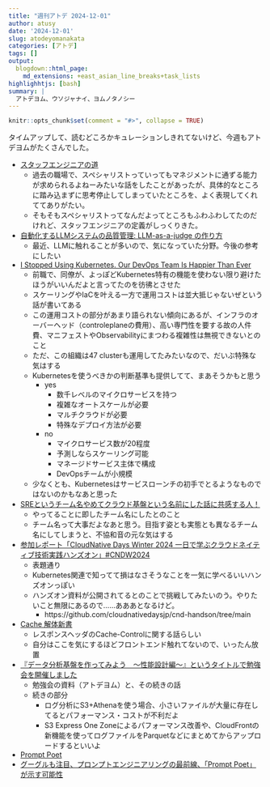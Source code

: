 ```yaml
---
title: "週刊アトデ 2024-12-01"
author: atusy
date: '2024-12-01'
slug: atodeyomanakata
categories: [アトデ]
tags: []
output:
  blogdown::html_page:
    md_extensions: +east_asian_line_breaks+task_lists
highlighhtjs: [bash]
summary: |
  アトデヨム、ウソジャナイ、ヨムノタノシー
---
```


```r
knitr::opts_chunk$set(comment = "#>", collapse = TRUE)
```

タイムアップして、読むどころかキュレーションしきれてないけど、今週もアトデヨムがたくさんでした。

- [スタッフエンジニアの道](https://speakerdeck.com/snoozer05/sutatuhuenzinianodao-the-staff-engineers-path)
    - 過去の職場で、スペシャリストっていってもマネジメントに通ずる能力が求められるよねーみたいな話をしたことがあったが、具体的なところに踏み込まずに思考停止してしまっていたところを、よく表現してくれててありがたい。
    - そもそもスペシャリストってなんだよってところもふわふわしてたのだけれど、スタッフエンジニアの定義がしっくりきた。
- [自動化するLLMシステムの品質管理: LLM-as-a-judge の作り方](https://techblog.gaudiy.com/entry/2024/10/22/105609)
    - 最近、LLMに触れることが多いので、気になっていた分野。今後の参考にしたい
- [I Stopped Using Kubernetes. Our DevOps Team Is Happier Than Ever](https://blog.stackademic.com/i-stopped-using-kubernetes-our-devops-team-is-happier-than-ever-a5519f916ec0)
    - 前職で、同僚が、よっぽどKubernetes特有の機能を使わない限り避けたほうがいいんだよと言ってたのを彷彿とさせた
    - スケーリングやIaCを叶える一方で運用コストは並大抵じゃないぜという話が書いてある
    - この運用コストの部分があまり語られない傾向にあるが、インフラのオーバーヘッド（controleplaneの費用）、高い専門性を要する故の人件費、マニフェストやObservabilityにまつわる複雑性は無視できないとのこと
    - ただ、この組織は47 clusterも運用してたみたいなので、だいぶ特殊な気はする
    - Kubernetesを使うべきかの判断基準も提供してて、まあそうかもと思う
        - yes
            - 数千レベルのマイクロサービスを持つ
            - 複雑なオートスケールが必要
            - マルチクラウドが必要
            - 特殊なデプロイ方法が必要
        - no
            - マイクロサービス数が20程度
            - 予測しならスケーリング可能
            - マネージドサービス主体で構成
            - DevOpsチームが小規模
    - 少なくとも、Kubernetesはサービスローンチの初手でとるようなものではないのかもなあと思った
-  [SREというチーム名やめてクラウド基盤という名前にした話に共感する人！](https://x.com/shin1988/status/1861358233837019335)
    - やってることに即したチーム名にしたとのこと
    - チーム名って大事だよなあと思う。目指す姿とも実態とも異なるチーム名にしてしまうと、不協和音の元な気はする
-  [参加レポート「CloudNative Days Winter 2024 一日で学ぶクラウドネイティブ技術実践ハンズオン」#CNDW2024](https://dev.classmethod.jp/articles/cnd2024-winter-handson-report/)
    - 表題通り
    - Kubernetes関連で知ってて損はなさそうなことを一気に学べるいいハンズオンっぽい
    - ハンズオン資料が公開されてるとのことで挑戦してみたいのう。やりたいこと無限にあるので……あああとなるけど。
        - https://github.com/cloudnativedaysjp/cnd-handson/tree/main
- [Cache 解体新書](https://zenn.dev/jxck/books/cache-anatomia)
    - レスポンスヘッダのCache-Controlに関する話らしい
    - 自分はここを気にするほどフロントエンド触れてないので、いったん放置
- [『データ分析基盤を作ってみよう　～性能設計編～』というタイトルで勉強会を開催しました](https://tech.nri-net.com/entry/2024/11/22/143842)
    - 勉強会の資料（アトデヨム）と、その続きの話
    - 続きの部分
        - ログ分析にS3+Athenaを使う場合、小さいファイルが大量に存在してるとパフォーマンス・コストが不利だよ
        - S3 Express One Zoneによるパフォーマンス改善や、CloudFrontの新機能を使ってログファイルをParquetなどにまとめてからアップロードするといいよ
- [Prompt Poet](https://blog.character.ai/introducing-prompt-poet/)
- [グーグルも注目、プロンプトエンジニアリングの最前線、「Prompt Poet」が示す可能性](https://news.yahoo.co.jp/articles/c170a508b013131fb2a0ab5a29b853f0715721ca)

